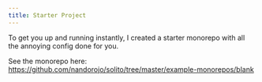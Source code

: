 ```yaml
---
title: Starter Project
---
```


To get you up and running instantly, I created a starter monorepo with all the annoying config done for you.

See the monorepo here: https://github.com/nandorojo/solito/tree/master/example-monorepos/blank
